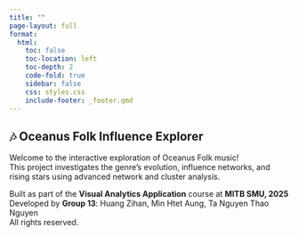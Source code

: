 ```yaml
---
title: ""                         
page-layout: full                 
format:
  html:
    toc: false 
    toc-location: left
    toc-depth: 2
    code-fold: true
    sidebar: false
    css: styles.css
    include-footer: _footer.qmd
---
```


```{=html}
<style>

/* Full-page background image */
body{
  background-image: url("images/index.bckgrnd.png");
  background-size: cover;
  background-repeat: no-repeat;
  background-attachment: fixed;
  background-position: center;
}

</style>
```

::: {.centered-content}
## 🎶 Oceanus Folk Influence Explorer

Welcome to the interactive exploration of Oceanus Folk music!  
This project investigates the genre's evolution, influence networks, and rising stars using advanced network and cluster analysis.

Built as part of the **Visual Analytics Application** course at **MITB SMU, 2025**  
Developed by **Group 13**: Huang Zihan, Min Htet Aung, Ta Nguyen Thao Nguyen  
All rights reserved.
:::
